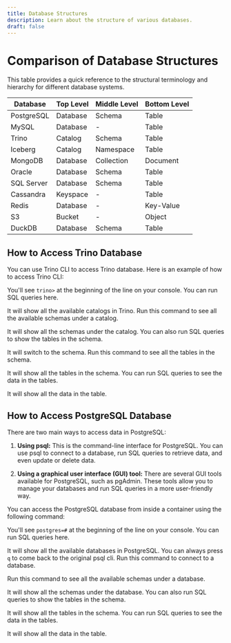 ```yaml
---
title: Database Structures
description: Learn about the structure of various databases.
draft: false
---
```


# Comparison of Database Structures

This table provides a quick reference to the structural terminology and hierarchy for different database systems.

| Database | Top Level | Middle Level | Bottom Level |
| --- | --- | --- | --- |
| PostgreSQL | Database | Schema | Table |
| MySQL | Database | - | Table |
| Trino | Catalog | Schema | Table |
| Iceberg | Catalog | Namespace | Table |
| MongoDB | Database | Collection | Document |
| Oracle | Database | Schema | Table |
| SQL Server | Database | Schema | Table |
| Cassandra | Keyspace | - | Table |
| Redis | Database | - | Key-Value |
| S3 | Bucket | - | Object |
| DuckDB | Database | Schema | Table |

## How to Access Trino Database
You can use Trino CLI to access Trino database. Here is an example of how to access Trino CLI:

<BashCode code="sidetrek run trino shell" client:load />

You'll see `trino>` at the beginning of the line on your console. You can run SQL queries here.
<BashCode code="show catalogs;" client:load />

It will show all the available catalogs in Trino. Run this command to see all the available schemas under a catalog.
<BashCode code="show schemas from catalog_name;" client:load />

It will show all the schemas under the catalog. You can also run SQL queries to show the tables in the schema.
<BashCode code="trino> use catalog_name.schema_name;" client:load />

It will switch to the schema. Run this command to see all the tables in the schema.
<BashCode code="trino:schema_name> show tables;" client:load />

It will show all the tables in the schema. You can run SQL queries to see the data in the tables.
<BashCode code="trino:schema_name> select * from table_name;" client:load />

It will show all the data in the table.

## How to Access PostgreSQL Database
There are two main ways to access data in PostgreSQL:

1. **Using psql:** This is the command-line interface for PostgreSQL. You can use psql to connect to a database, run SQL queries to retrieve data, and even update or delete data.

2. **Using a graphical user interface (GUI) tool:** There are several GUI tools available for PostgreSQL, such as pgAdmin. These tools allow you to manage your databases and run SQL queries in a more user-friendly way.

You can access the PostgreSQL database from inside a container using the following command:
<BashCode code="docker exec -it postgres-container psql -U postgres" client:load />

You'll see `postgres=#` at the beginning of the line on your console. You can run SQL queries here.
<BashCode code="postgres=# \l" client:load />

It will show all the available databases in PostgreSQL. You can always press `q` to come back to the original psql cli. Run this command to connect to a database.
<BashCode code="postgres=# \c db_name" client:load />

Run this command to see all the available schemas under a database.
<BashCode code="db_name=# \dn" client:load />

It will show all the schemas under the database. You can also run SQL queries to show the tables in the schema.
<BashCode code="postgres=# \dt schema_name.*" client:load />

It will show all the tables in the schema. You can run SQL queries to see the data in the tables.
<BashCode code="postgres=# select * from schema_name.table_name;" client:load />

It will show all the data in the table.
